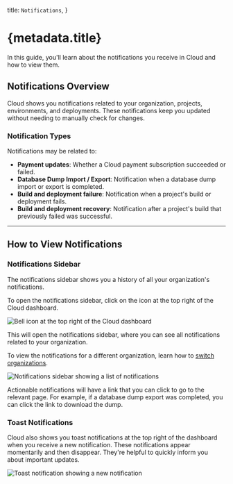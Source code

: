 
  title: `Notifications`,
}

# {metadata.title}

In this guide, you'll learn about the notifications you receive in Cloud and how to view them.

## Notifications Overview

Cloud shows you notifications related to your organization, projects, environments, and deployments. These notifications keep you updated without needing to manually check for changes.

### Notification Types

Notifications may be related to:

- **Payment updates**: Whether a Cloud payment subscription succeeded or failed.
- **Database Dump Import / Export**: Notification when a database dump import or export is completed.
- **Build and deployment failure**: Notification when a project's build or deployment fails.
- **Build and deployment recovery**: Notification after a project's build that previously failed was successful.

---

## How to View Notifications

### Notifications Sidebar

The notifications sidebar shows you a history of all your organization's notifications.

To open the notifications sidebar, click on the <InlineIcon Icon={BellAlert} alt="bell" /> icon at the top right of the Cloud dashboard.

![Bell icon at the top right of the Cloud dashboard](https://res.cloudinary.com/dza7lstvk/image/upload/v1750161444/Cloud/CleanShot_2025-06-17_at_14.56.58_2x_yccifu.png)

This will open the notifications sidebar, where you can see all notifications related to your organization.

<Note title="Tip">

To view the notifications for a different organization, learn how to [switch organizations](../organizations/page.mdx#switch-organization).

</Note>

![Notifications sidebar showing a list of notifications](https://res.cloudinary.com/dza7lstvk/image/upload/v1750161526/Cloud/CleanShot_2025-06-17_at_14.58.26_2x_dij4pg.png)

Actionable notifications will have a link that you can click to go to the relevant page. For example, if a database dump export was completed, you can click the link to download the dump.

### Toast Notifications

Cloud also shows you toast notifications at the top right of the dashboard when you receive a new notification. These notifications appear momentarily and then disappear. They're helpful to quickly inform you about important updates.

![Toast notification showing a new notification](https://res.cloudinary.com/dza7lstvk/image/upload/v1750161675/Cloud/CleanShot_2025-06-17_at_14.56.06_2x_fsu5ny.png)